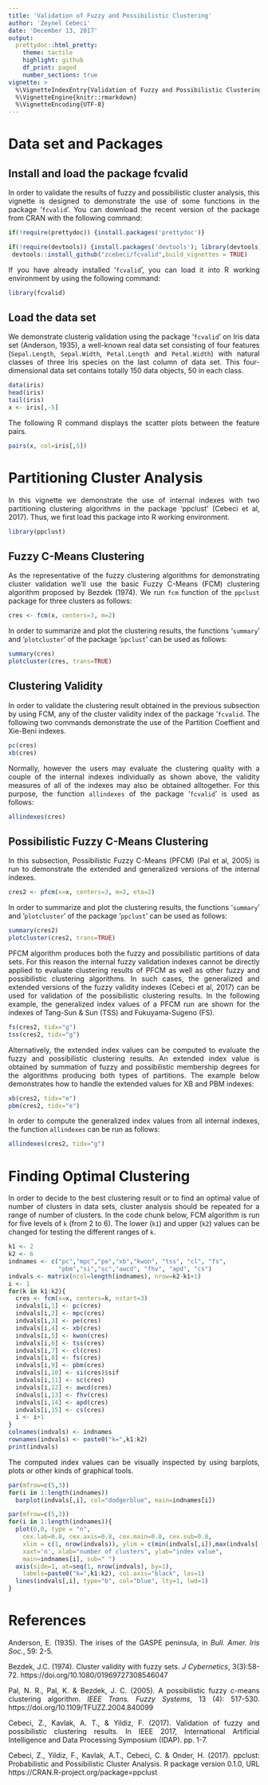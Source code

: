 ---
title: 'Validation of Fuzzy and Possibilistic Clustering'
author: 'Zeynel Cebeci'
date: 'December 13, 2017'
output:
  prettydoc::html_pretty:
    theme: tactile
    highlight: github
    df_print: paged
    number_sections: true
vignette: >
  %\VignetteIndexEntry{Validation of Fuzzy and Possibilistic Clustering Analysis}
  %\VignetteEngine{knitr::rmarkdown}
  %\VignetteEncoding{UTF-8}
---
<style>
body{
text-align: justify}
</style>

# Data set and Packages

## Install and load the package fcvalid
In order to validate the results of fuzzy and possibilistic cluster analysis, this vignette is designed to demonstrate the use of some functions in the package '`fcvalid`'. You can download the recent version of the package from CRAN with the following command:

```{r, eval=FALSE, message=FALSE, warning=FALSE}
if(!require(prettydoc)) {install.packages('prettydoc')}

if(!require(devtools)) {install.packages('devtools'); library(devtools)}
 devtools::install_github("zcebeci/fcvalid",build_vignettes = TRUE)
```

If you have already installed '`fcvalid`', you can load it into R working environment by using the following command:

```{r, echo=TRUE, message=FALSE, warning=FALSE}
library(fcvalid)
```

## Load the data set 
We demonstrate clusterig validation using the package '`fcvalid`' on Iris data set (Anderson, 1935), a well-known real data set consisting of four features (`Sepal.Length`, `Sepal.Width`, `Petal.Length` and `Petal.Width`) with natural classes of three Iris species on the last column of data set. This four-dimensional data set contains totally 150 data objects, 50 in each class.

```{r echo=TRUE, message=FALSE, warning=FALSE, cols.print=5, rows.print=10}
data(iris)
head(iris)
tail(iris)
x <- iris[,-5]
```
The following R command displays the scatter plots between the feature pairs. 

```{r fig.width=7, fig.height=6}
pairs(x, col=iris[,5])
```

# Partitioning Cluster Analysis
In this vignette we demonstrate the use of internal indexes with two partitioning clustering algorithms in the package 'ppclust' (Cebeci et al, 2017). Thus, we first load this package into R working environment.


```{r, echo=TRUE, message=FALSE, warning=FALSE}
library(ppclust)
```

## Fuzzy C-Means Clustering

As the representative of the fuzzy clustering algorithms for demonstrating cluster validation we'll use the basic Fuzzy C-Means (FCM) clustering algorithm proposed by Bezdek (1974). We run `fcm` function of the `ppclust` package for three clusters as follows:

```{r, echo=TRUE, message=FALSE, warning=FALSE}
cres <- fcm(x, centers=3, m=2)
```

In order to summarize and plot the clustering results, the functions '`summary`' and '`plotcluster`' of the package '`ppclust`' can be used as follows:

```{r, echo=TRUE, message=FALSE, warning=FALSE}
summary(cres)
plotcluster(cres, trans=TRUE)
```

## Clustering Validity
In order to validate the clustering result obtained in the previous subsection by using FCM, any of the cluster validity index of the package '`fcvalid`. The following two commands demonstrate the use of the Partition Coeffient and Xie-Beni indexes.

```{r, echo=TRUE, message=FALSE, warning=FALSE}
pc(cres)
xb(cres)
```
Normally, however the users may evaluate the clustering quality with a couple of the internal indexes individually as shown above, the validity measures of all of the indexes may also be obtained alltogether. For this purpose, the function `allindexes` of the package '`fcvalid`' is used as follows:

```{r, echo=TRUE, message=FALSE, warning=FALSE}
allindexes(cres)
```

## Possibilistic Fuzzy C-Means Clustering
In this subsection, Possibilistic Fuzzy C-Means (PFCM) (Pal et al, 2005) is run to demonstrate the extended and generalized versions of the internal indexes. 

```{r, echo=TRUE, message=FALSE, warning=FALSE}
cres2 <- pfcm(x=x, centers=3, m=2, eta=2)
```

In order to summarize and plot the clustering results, the functions '`summary`' and '`plotcluster`' of the package '`ppclust`' can be used as follows:

```{r, echo=TRUE, message=FALSE, warning=FALSE}
summary(cres2)
plotcluster(cres2, trans=TRUE)
```

PFCM algorithm produces both the fuzzy and possibilistic partitions of data sets. For this reason the internal fuzzy validation indexes cannot be directly applied to evaluate clustering results of PFCM as well as other fuzzy and possibilistic clustering algorithms. In such cases, the generalized and extended versions of the fuzzy validity indexes (Cebeci et al, 2017) can be used for validation of the possibilistic clustering results. In the following example, the generalized index values of a PFCM run are shown for the indexes of Tang-Sun & Sun (TSS) and Fukuyama-Sugeno (FS).

```{r, echo=TRUE, message=FALSE, warning=FALSE}
fs(cres2, tidx="g")
tss(cres2, tidx="g")
```
Alternatively, the extended index values can be computed to evaluate the fuzzy and possibilistic clustering results. An extended index value is obtained by summation of fuzzy and possibilistic membership degrees for the algorithms producing both types of partitions. The example below demonstrates how to handle the extended values for XB and PBM indexes:

```{r, echo=TRUE, message=FALSE, warning=FALSE}
xb(cres2, tidx="e")
pbm(cres2, tidx="e")
```
In order to compute the generalized index values from all internal indexes, the function `allindexes` can be run as follows:

```{r, echo=TRUE, message=FALSE, warning=FALSE}
allindexes(cres2, tidx="g")
```

# Finding Optimal Clustering 
In order to decide to the best clustering result or to find an optimal value of number of clusters in data sets, cluster analysis should be repeated for a range of number of clusters. In the code chunk below, FCM algorithm is run for five levels of `k` (from 2 to 6). The lower (`k1`) and upper (`k2`) values can be changed for testing the different ranges of `k`.

```{r, echo=TRUE, message=FALSE, warning=FALSE}
k1 <- 2
k2 <- 6
indnames <- c("pc","mpc","pe","xb","kwon", "tss", "cl", "fs", 
              "pbm","si","sc","awcd", "fhv", "apd", "cs")
indvals <- matrix(ncol=length(indnames), nrow=k2-k1+1)
i <- 1
for(k in k1:k2){
  cres <- fcm(x=x, centers=k, nstart=3)
  indvals[i,1] <- pc(cres)
  indvals[i,2] <- mpc(cres)
  indvals[i,3] <- pe(cres)
  indvals[i,4] <- xb(cres)
  indvals[i,5] <- kwon(cres)
  indvals[i,6] <- tss(cres)
  indvals[i,7] <- cl(cres)
  indvals[i,8] <- fs(cres)
  indvals[i,9] <- pbm(cres)
  indvals[i,10] <- si(cres)$sif
  indvals[i,11] <- sc(cres)
  indvals[i,12] <- awcd(cres)
  indvals[i,13] <- fhv(cres)
  indvals[i,14] <- apd(cres)
  indvals[i,15] <- cs(cres)
  i <- i+1
}
colnames(indvals) <- indnames
rownames(indvals) <- paste0("k=",k1:k2) 
print(indvals)
```
The computed index values can be visually inspected by using barplots, plots or other kinds of graphical tools.

```{r fig.width=9, fig.height=11}
par(mfrow=c(5,3))
for(i in 1:length(indnames))
  barplot(indvals[,i], col="dodgerblue", main=indnames[i])
```

```{r fig.width=9, fig.height=11}
par(mfrow=c(5,3))
for(i in 1:length(indnames)){
  plot(0,0, type = "n",  
	cex.lab=0.8, cex.axis=0.8, cex.main=0.8, cex.sub=0.8, 
	xlim = c(1, nrow(indvals)), ylim = c(min(indvals[,i]),max(indvals[,i])), 
	xaxt='n', xlab="number of clusters", ylab="index value",
	main=indnames[i], sub=" ")
  axis(side=1, at=seq(1, nrow(indvals), by=1), 
    labels=paste0("k=",k1:k2), col.axis="black", las=1)
  lines(indvals[,i], type="b", col="blue", lty=1, lwd=1)
}
```


# References
Anderson, E. (1935). The irises of the GASPE peninsula, in *Bull. Amer. Iris Soc.*, 59: 2-5.

Bezdek, J.C. (1974). Cluster validity with fuzzy sets. *J Cybernetics*, 3(3):58-72. https://doi.org/10.1080/01969727308546047

Pal, N. R., Pal, K. & Bezdek, J. C. (2005). A possibilistic fuzzy c-means clustering algorithm. *IEEE Trans. Fuzzy Systems*, 13 (4): 517-530. https://doi.org/10.1109/TFUZZ.2004.840099

Cebeci, Z., Kavlak, A. T., & Yildiz, F. (2017). Validation of fuzzy and possibilistic clustering results. In IEEE 2017,  International Artificial Intelligence and Data Processing Symposium (IDAP). pp. 1-7.

Cebeci, Z., Yildiz, F., Kavlak, A.T., Cebeci, C. & Onder, H. (2017). ppclust: Probabilistic and Possibilistic Cluster Analysis. R package  version 0.1.0, URL https://CRAN.R-project.org/package=ppclust
